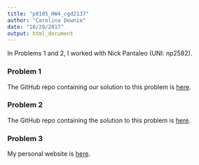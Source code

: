 ```yaml
---
title: "p8105_HW4_cgd2137"
author: "Carolina Downie"
date: "10/29/2017"
output: html_document
---
```

In Problems 1 and 2, I worked with Nick Pantaleo (UNI: np2582).

### Problem 1

The GitHub repo containing our solution to this problem is [here](https://github.com/npantaleo/p8105_hw4).


### Problem 2

The GitHub repo containing the solution to this problem is [here](https://github.com/carolinadownie/p8105_hw4_cgd2137).


### Problem 3

My personal website is [here](https://carolinadownie.github.io/).

